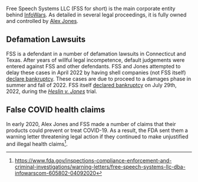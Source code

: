 Free Speech Systems LLC (FSS for short) is the main corporate entity behind [[InfoWars]]. As detailed in several legal proceedings, it is fully owned and controlled by [[Alex Jones]].

== Defamation Lawsuits ==
FSS is a defendant in a number of defamation lawsuits in Connecticut and Texas. After years of willful legal incompetence, default judgements were entered against FSS and other defendants. FSS and Jones attempted to delay these cases in April 2022 by having shell companies (not FSS itself) [[InfoW et. al. Bankruptcy Case|declare bankruptcy]]. These cases are due to proceed to a damages phase in summer and fall of 2022. FSS itself [[Free Speech Systems Bankruptcy Case|declared bankruptcy]] on July 29th, 2022, during the ''[[Texas Sandy Hook Lawsuit (Heslin v. Jones)|Heslin v. Jones]]'' trial.

== False COVID health claims ==
In early 2020, Alex Jones and FSS made a number of claims that their products could prevent or treat COVID-19. As a result, the FDA sent them a warning letter threatening legal action if they continued to make unjustified and illegal health claims<ref>https://www.fda.gov/inspections-compliance-enforcement-and-criminal-investigations/warning-letters/free-speech-systems-llc-dba-infowarscom-605802-04092020</ref>.
